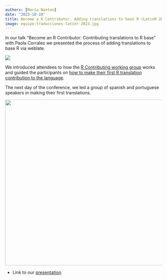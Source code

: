 ```yaml
---
authors: [María Nanton]
date: "2023-10-19"
title: Become a R Contributor. Adding translations to base R (LatinR 2023)
image: equipo-traducciones-latinr-2023.jpg
---
```


In our talk “Become an R Contributor: Contributing translations to R base” with Paola Corrales we presented the process of adding translations to base R via weblate.

![](images/charla-translaton.jpeg){fig-align="center"}

We introduced attendees to how the [R Contributing working group](https://contributor.r-project.org/working-group) works and guided the participants on [how to make their first R translation contribution to the language](https://contributor.r-project.org/rdevguide/chapters/message_translations.html#how-to-contribute-new-translations).

The next day of the conference, we led a group of spanish and portuguese speakers in making their first translations.

![](images/charla-translaton2.jpg){fig-align="center" width="533"}

-   Link to our [presentation](https://mcnanton.github.io/latinr_2023_translating_R/presentacion.html)
